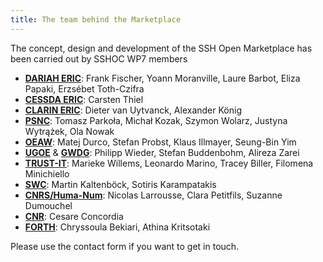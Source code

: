 ```yaml
---
title: The team behind the Marketplace
---
```

The concept, design and development of the SSH Open Marketplace has been carried out by SSHOC WP7 members

* **[DARIAH ERIC](https://www.dariah.eu/)**: Frank Fischer, Yoann Moranville, Laure Barbot, Eliza Papaki, Erzsébet Toth-Czifra
* **[CESSDA ERIC](https://www.cessda.eu/)**: Carsten Thiel
* **[CLARIN ERIC](https://www.clarin.eu/)**: Dieter van Uytvanck, Alexander König
* **[PSNC](https://www.psnc.pl/)**: Tomasz Parkoła, Michał Kozak, Szymon Wolarz, Justyna Wytrążek, Ola Nowak
* **[OEAW](https://www.oeaw.ac.at/acdh/)**: Matej Durco, Stefan Probst, Klaus Illmayer, Seung-Bin Yim
* **[UGOE](https://www.sub.uni-goettingen.de/sub-aktuell/)** & **[GWDG](https://www.gwdg.de/)**: Philipp Wieder, Stefan Buddenbohm, Alireza Zarei
* **[TRUST-IT](https://www.trust-itservices.com/)**: Marieke Willems, Leonardo Marino, Tracey Biller, Filomena Minichiello
* **[SWC](https://semantic-web.com/)**: Martin Kaltenböck, Sotiris Karampatakis
* **[CNRS/Huma-Num](https://www.huma-num.fr/)**: Nicolas Larrousse, Clara Petitfils, Suzanne Dumouchel
* **[CNR](https://www.isti.cnr.it/en/)**: Cesare Concordia
* **[FORTH](https://www.ics.forth.gr/isl/centre-cultural-informatics)**: Chryssoula Bekiari, Athina Kritsotaki

Please use the contact form if you want to get in touch.